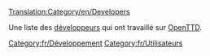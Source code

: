 [[Translation:Category/en/Developers]]


Une liste des [[fr/Archive/Community/Développeurs|développeurs]] qui ont travaillé sur [[fr/Manual/Main Page|OpenTTD]].

[[Category:fr/Développement]]
[[Category:fr/Utilisateurs]]